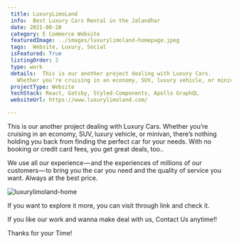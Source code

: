 ```yaml
---
 title: LuxuryLimoLand
 info:  Best Luxury Cars Rental in the Jalandhar
 date: 2021-08-20
 category: E Commerce Website
 featuredImage: ../images/luxurylimoland-homepage.jpeg
 tags:  Website, Luxury, Social
 isFeatured: True
 listingOrder: 2
 type: work
 details:  This is our another project dealing with Luxury Cars.
   Whether you’re cruising in an economy, SUV, luxury vehicle, or minivan, there’s nothing holding you back from finding the perfect car for your needs. With no booking or credit card fees, you get great deals, too..
 projectType: Website
 techStack: React, Gatsby, Styled-Components, Apollo GraphQL
 websiteUrl: https://www.luxurylimoland.com/

---
```


This is our another project dealing with Luxury Cars.
Whether you’re cruising in an economy, SUV, luxury vehicle, or minivan, there’s nothing holding you back from finding the perfect car for your needs. With no booking or credit card fees, you get great deals, too..

We use all our experience — and the experiences of millions of our customers — to bring you the car you need and the quality of service you want. Always at the best price.

![luxurylimoland-home](../images/luxurylimoland-homepage.jpeg)


If you want to explore it more, you can visit through link and check it.

If you like our work and wanna make deal with us, Contact Us anytime!!

Thanks for your Time!
 
